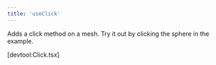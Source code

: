 ```yaml
---
title: 'useClick'
---
```


Adds a click method on a mesh. Try it out by clicking the sphere in the example.

[devtool:Click.tsx]
